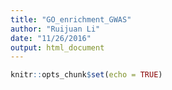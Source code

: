 ```yaml
---
title: "GO_enrichment_GWAS"
author: "Ruijuan Li"
date: "11/26/2016"
output: html_document
---
```


```r
knitr::opts_chunk$set(echo = TRUE)
```

